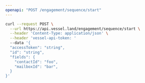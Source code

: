 ```yaml
---
openapi: "POST /engagement/sequence/start"
---
```


<RequestExample>

```bash Request
curl --request POST \
  --url https://api.vessel.land/engagement/sequence/start \
  --header 'Content-Type: application/json' \
  --header 'vessel-api-token: '
  --data '{
  "accessToken": "string",
  "id": "string",
  "fields": {
    "contactId": "foo",
    "mailboxId": "bar",
  }
}'
```

</RequestExample>
